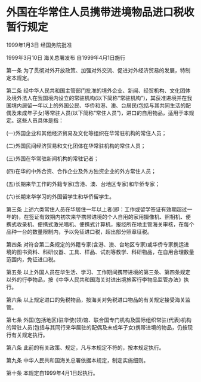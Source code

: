 # 外国在华常住人员携带进境物品进口税收暂行规定

1999年1月3日 经国务院批准　

1999年3月10日 海关总署发布 自1999年4月1日施行

  

第一条 为了贯彻对外开放政策、加强对外交流、促进对外经济贸易的发展，特制定本规定。

第二条 经中华人民共和国主管部门批准的境外企业、新闻、经贸机构、文化团体及境外法人在我国境内设立的常驻机构(以下简称“常驻机构”)，其获准进境并在我国境内居留一年以上的外国公民、华侨和港、澳、台居民(包括与其共同生活的配偶及未成年子女)等常驻人员(以下简称“常住人员”)，进口的自用物品，适用于本规定。这些人员具体是指：

(一)外国企业和其他经济贸易及文化等组织在华常驻机构的常住人员；

(二)外国民间经济贸易和文化团体在华常驻机构的常住人员；

(三)外国在华常驻新闻机构的常驻记者；

(四)在华的中外合资、合作企业及外方独资企业的外方常住人员；

(五)长期来华工作的外籍专家(含港、澳、台地区专家)和华侨专家；

(六)长期来华学习的外国留学生和华侨留学生。

第三条 上述六类常住人员在华居住一年以上者(即：工作或留学签证有效期超过一年的)，在签证有效期内初次来华携带进境的个人自用的家用摄像机、照相机、便携式收录机、便携式激光唱机、便携式计算机，报经所在地主管海关审核，在每个品种一台的数量限制内，予以免征进口税，超出部分照章征税。

第四条 对符合第二条规定的外籍专家(含港、澳、台地区专家)或华侨专家携运进境的图书资料、科研仪器、工具、样品、试剂等教学、科研物品，在自用合理数量范围内，免征进口税。

第五条 以上外国人员在华生活、学习、工作期间携带进境的第三条、第四条规定以外的行李物品，按《中华人民共和国海关对进出境旅客行李物品监管办法》执行。

第六条 以上规定进口的免税物品，按海关对免税进口物品的有关规定接受海关监管。

第七条 外国(包括地区)驻华使(领)馆、联合国专门机构及国际组织常驻(代表)机构的常驻人员(包括与其同行来华居驻的配偶及未成年子女)携带进境的物品，仍按现行有关规定执行。

第八条 此前的有关政策、规定，凡与本规定不符的，按本规定执行。

第九条 中华人民共和国海关总署依据本规定，制定实施细则。

第十条 本规定自1999年4月1日起执行。